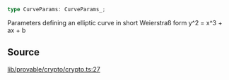 ```ts
type CurveParams: CurveParams_;
```

Parameters defining an elliptic curve in short Weierstraß form
y^2 = x^3 + ax + b

## Source

[lib/provable/crypto/crypto.ts:27](https://github.com/o1-labs/o1js/blob/1ed4125b454628ef1e3e4d32dd416718a59702b8/src/lib/provable/crypto/crypto.ts#L27)
